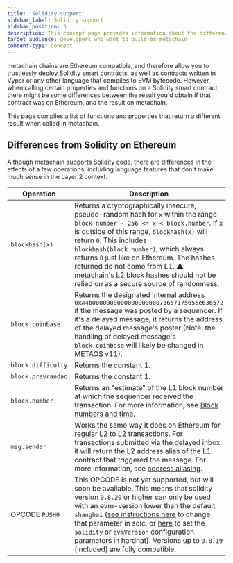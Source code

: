 ```yaml
---
title: 'Solidity support'
sidebar_label: Solidity support
sidebar_position: 3
description: This concept page provides information about the differences between metachain and Ethereum in terms of support of the Solidity language, so developers can easily understand what to expect when deploying to metachain
target_audience: developers who want to build on metachain
content-type: concept
---
```


metachain chains are Ethereum compatible, and therefore allow you to trustlessly deploy Solidity smart contracts, as well as contracts written in Vyper or any other language that compiles to EVM bytecode. However, when calling certain properties and functions on a Solidity smart contract, there might be some differences between the result you'd obtain if that contract was on Ethereum, and the result on metachain.

This page compiles a list of functions and properties that return a different result when called in metachain.

## Differences from Solidity on Ethereum

Although metachain supports Solidity code, there are differences in the effects of a few operations, including language features that don't make much sense in the Layer 2 context.

| Operation          | Description                                                                                                                                                                                                                                                                                                                                                                                                                                                                                                                                                                                       |
| ------------------ | ------------------------------------------------------------------------------------------------------------------------------------------------------------------------------------------------------------------------------------------------------------------------------------------------------------------------------------------------------------------------------------------------------------------------------------------------------------------------------------------------------------------------------------------------------------------------------------------------- |
| `blockhash(x)`     | Returns a cryptographically insecure, pseudo-random hash for `x` within the range `block.number - 256 <= x < block.number`. If `x` is outside of this range, `blockhash(x)` will return `0`. This includes `blockhash(block.number)`, which always returns `0` just like on Ethereum. The hashes returned do not come from L1. ⚠️ metachain's L2 block hashes should not be relied on as a secure source of randomness.                                                                                                                                                                            |
| `block.coinbase`   | Returns the designated internal address `0xA4b000000000000000000073657175656e636572` if the message was posted by a sequencer. If it's a delayed message, it returns the address of the delayed message's poster (Note: the handling of delayed message's `block.coinbase` will likely be changed in METAOS v11).                                                                                                                                                                                                                                                                                  |
| `block.difficulty` | Returns the constant 1.                                                                                                                                                                                                                                                                                                                                                                                                                                                                                                                                                                           |
| `block.prevrandao` | Returns the constant 1.                                                                                                                                                                                                                                                                                                                                                                                                                                                                                                                                                                           |
| `block.number`     | Returns an "estimate" of the L1 block number at which the sequencer received the transaction. For more information, see [Block numbers and time](/for-devs/concepts/differences-between-metachain-ethereum/block-numbers-and-time.mdx).                                                                                                                                                                                                                                                                                                                                                            |
| `msg.sender`       | Works the same way it does on Ethereum for regular L2 to L2 transactions. For transactions submitted via the delayed inbox, it will return the L2 address alias of the L1 contract that triggered the message. For more information, see [address aliasing](/METAos/l1-to-l2-messaging.mdx#address-aliasing).                                                                                                                                                                                                                                                                                      |
| OPCODE `PUSH0`     | This OPCODE is not yet supported, but will soon be available. This means that solidity version `0.8.20` or higher can only be used with an evm-version lower than the default `shanghai` ([see instructions here](https://docs.soliditylang.org/en/v0.8.20/using-the-compiler.html#setting-the-evm-version-to-target) to change that parameter in solc, or [here](https://hardhat.org/hardhat-runner/docs/guides/compile-contracts#configuring-the-compiler) to set the `solidity` or `evmVersion` configuration parameters in hardhat). Versions up to `0.8.19` (included) are fully compatible. |
